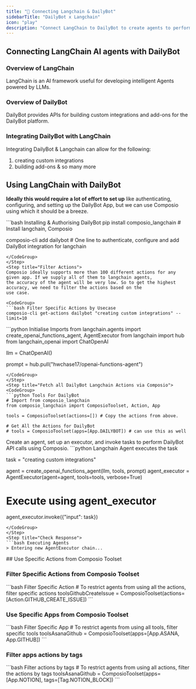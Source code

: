 ```yaml
---
title: "🚀 Connecting Langchain & DailyBot"
sidebarTitle: "DailyBot x Langchain"
icon: "play"
description: "Connect LangChain to DailyBot to create agents to perform tasks using natural language"
---
```


## Connecting LangChain AI agents with DailyBot

### Overview of LangChain

LangChain is an AI framework useful for developing intelligent Agents powered by LLMs.

### Overview of DailyBot

DailyBot provides APIs for building custom integrations and add-ons for the DailyBot platform.

### Integrating DailyBot with LangChain

Integrating DailyBot & Langchain can allow for the following:

1. creating custom integrations
2. building add-ons
& so many more

## Using LangChain with DailyBot

<Steps>
<Step title="Setting Up the Environment">

**Ideally this would require a lot of effort to set up** like authenticating, configuring, and setting up the DailyBot App, but we can use Composio using which it should be a breeze.

<CodeGroup>
```bash Installing & Authorising DailyBot
pip install composio_langchain # Install langchain, Composio 

composio-cli add dailybot # One line to authenticate, configure and add DailyBot integration for langchain
```
</CodeGroup>
</Step>
<Step title="Filter Actions">
Composio ideally supports more than 100 different actions for any given app. If we supply all of them to langchain agents, 
the accuracy of the agent will be very low. So to get the highest accuracy, we need to filter the actions based on the 
use case.

<CodeGroup>
```bash Filter Specific Actions by Usecase
composio-cli get-actions dailybot "creating custom integrations" --limit=10
```
</CodeGroup>

</Step>
<Step title="Import Base Packages">

<CodeGroup>
```python Initialise Imports
from langchain.agents import create_openai_functions_agent, AgentExecutor
from langchain import hub
from langchain_openai import ChatOpenAI


llm = ChatOpenAI()

prompt = hub.pull("hwchase17/openai-functions-agent")
```
</CodeGroup>
</Step>
<Step title="Fetch all DailyBot Langchain Actions via Composio">
<CodeGroup>
```python Tools For DailyBot
# Import from composio_langchain
from composio_langchain import ComposioToolset, Action, App

tools = ComposioToolset(actions=[]) # Copy the actions from above. 

# Get All the Actions for DailyBot
# tools = ComposioToolset(apps=[App.DAILYBOT]) # can use this as well
```
</CodeGroup>
</Step>
<Step title="Execute the Agent">
Create an agent, set up an executor, and invoke tasks to perform DailyBot API calls using Composio. 
<CodeGroup>
```python Langchain Agent executes the task

task = "creating custom integrations"

agent = create_openai_functions_agent(llm, tools, prompt)
agent_executor = AgentExecutor(agent=agent, tools=tools, verbose=True)

# Execute using agent_executor
agent_executor.invoke({"input": task})
```
</CodeGroup>
</Step>
<Step title="Check Response">
```bash Executing Agents
> Entering new AgentExecutor chain...
```
</Step>
</Steps>
## Use Specific Actions from Composio Toolset

### Filter Specific Actions from Composio Toolset

<CodeGroup>
```bash Filter Specific Action
# To restrict agents from using all the actions, filter specific actions
toolsGithubCreateIssue = ComposioToolset(actions=[Action.GITHUB_CREATE_ISSUE])
```
</CodeGroup>

### Use Specific Apps from Composio Toolset
<CodeGroup>
```bash Filter Specific App
# To restrict agents from using all tools, filter specific tools
toolsAsanaGithub = ComposioToolset(apps=[App.ASANA, App.GITHUB])
```
</CodeGroup>

### Filter apps actions by tags 
<CodeGroup>
```bash Filter actions by tags
# To restrict agents from using all actions, filter the actions by tags
toolsAsanaGithub = ComposioToolset(apps=[App.NOTION], tags=[Tag.NOTION_BLOCK])
```
</CodeGroup>

